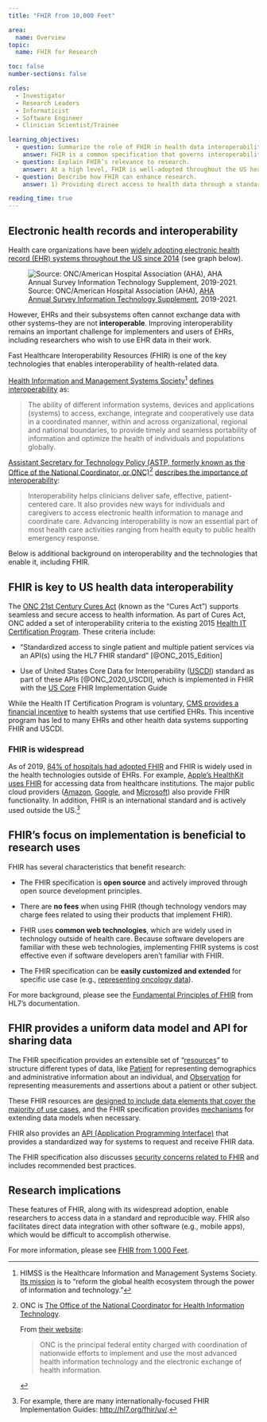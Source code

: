 ```yaml
---
title: "FHIR from 10,000 Feet"

area:
  name: Overview
topic:
  name: FHIR for Research

toc: false
number-sections: false

roles:
  - Investigator
  - Research Leaders
  - Informaticist
  - Software Engineer
  - Clinician Scientist/Trainee

learning_objectives:
  - question: Summarize the role of FHIR in health data interoperability.
    answer: FHIR is a common specification that governs interoperability of health systems. Adoption and implementation of FHIR is driven by regulation in the US and FHIR's pragmatic implementation-first approach.
  - question: Explain FHIR’s relevance to research.
    answer: At a high level, FHIR is well-adopted throughout the US healthcare system thanks to ONC and CMS rules. FHIR's openness, active development with an implementer-first approach, and extensibility make it a flexible tool for research.
  - question: Describe how FHIR can enhance research.
    answer: 1) Providing direct access to health data through a standardized API that would otherwise have to be accessed with one-off analyst work or through a more complex workflow.<br><br>2) Defining a data model for research that can be implemented using existing FHIR resources and API endpoints.

reading_time: true
---
```


## Electronic health records and interoperability

Health care organizations have been [widely adopting electronic health record (EHR) systems throughout the US since 2014](https://www.healthit.gov/data/quickstats/national-trends-hospital-and-physician-adoption-electronic-health-records) (see graph below).

![Source: ONC/American Hospital Association (AHA), [AHA Annual Survey Information Technology Supplement](https://www.healthit.gov/data/quickstats/national-trends-hospital-and-physician-adoption-electronic-health-records), 2019-2021.](images/ehr_adoption.png){#fig-ehr-adoption fig-alt="Graph showing trend in hospital and physician EHR adoption from 2008 to 2021. Adoption is between 10 and 20 percent in 2008, rising to more than 70 percent in 2014."}

However, EHRs and their subsystems often cannot exchange data with other systems--they are not **interoperable**. Improving interoperability remains an important challenge for implementers and users of EHRs, including researchers who wish to use EHR data in their work.

Fast Healthcare Interoperability Resources (FHIR) is one of the key technologies that enables interoperability of health-related data.

[Health Information and Management Systems Society](https://www.himss.org/resources/interoperability-healthcare)[^1] [defines interoperability](https://www.himss.org/resources/interoperability-healthcare) as:

[^1]: HIMSS is the Healthcare Information and Management Systems Society. [Its mission](https://www.himss.org/who-we-are) is to "reform the global health ecosystem through the power of information and technology."

> The ability of different information systems, devices and applications (systems) to access, exchange, integrate and cooperatively use data in a coordinated manner, within and across organizational, regional and national boundaries, to provide timely and seamless portability of information and optimize the health of individuals and populations globally.

[Assistant Secretary for Technology Policy (ASTP, formerly known as the Office of the National Coordinator, or ONC)](https://www.healthit.gov/)[^2] [describes the importance of interoperability](https://www.healthit.gov/topic/interoperability):

[^2]: ONC is [The Office of the National Coordinator for Health Information Technology](https://www.healthit.gov/).

    From [their website](https://www.healthit.gov/topic/about-onc):

    > ONC is the principal federal entity charged with coordination of nationwide efforts to implement and use the most advanced health information technology and the electronic exchange of health information.

> Interoperability helps clinicians deliver safe, effective, patient-centered care. It also provides new ways for individuals and caregivers to access electronic health information to manage and coordinate care. Advancing interoperability is now an essential part of most health care activities ranging from health equity to public health emergency response.

Below is additional background on interoperability and the technologies that enable it, including FHIR.

## FHIR is key to US health data interoperability

The [ONC 21st Century Cures Act](https://www.nih.gov/research-training/medical-research-initiatives/cures) (known as the "Cures Act") supports seamless and secure access to health information. As part of Cures Act, ONC added a set of interoperability criteria to the existing 2015 [Health IT Certification Program](https://www.healthit.gov/topic/certification-ehrs/certification-health-it). These criteria include:

-   "Standardized access to single patient and multiple patient services via an API(s) using the HL7 FHIR standard" [@ONC_2015_Edition]

-   Use of United States Core Data for Interoperability ([USCDI](https://www.healthit.gov/isa/united-states-core-data-interoperability-uscdi)) standard as part of these APIs [@ONC_2020_USCDI], which is implemented in FHIR with the [US Core](https://www.hl7.org/fhir/us/core/) FHIR Implementation Guide

While the Health IT Certification Program is voluntary, [CMS provides a financial incentive](https://www.cms.gov/Regulations-and-Guidance/Legislation/EHRIncentivePrograms/Certification) to health systems that use certified EHRs. This incentive program has led to many EHRs and other health data systems supporting FHIR and USCDI.

### FHIR is widespread

As of 2019, [84% of hospitals had adopted FHIR](https://www.healthit.gov/buzz-blog/health-it/the-heat-is-on-us-caught-fhir-in-2019) and FHIR is widely used in the health technologies outside of EHRs. For example, [Apple's HealthKit uses FHIR](https://developer.apple.com/documentation/healthkit/samples/accessing_health_records) for accessing data from healthcare institutions. The major public cloud providers ([Amazon](https://aws.amazon.com/healthlake/), [Google](https://cloud.google.com/healthcare-api/docs/concepts/fhir), and [Microsoft](https://azure.microsoft.com/en-us/products/health-data-services)) also provide FHIR functionality. In addition, FHIR is an international standard and is actively used outside the US.[^3]

[^3]: For example, there are many internationally-focused FHIR Implementation Guides: <http://hl7.org/fhir/uv/>.

## FHIR's focus on implementation is beneficial to research uses

FHIR has several characteristics that benefit research:

-   The FHIR specification is **open source** and actively improved through open source development principles.

-   There are **no fees** when using FHIR (though technology vendors may charge fees related to using their products that implement FHIR).

-   FHIR uses **common web technologies**, which are widely used in technology outside of health care. Because software developers are familiar with these web technologies, implementing FHIR systems is cost effective even if software developers aren't familiar with FHIR.

-   The FHIR specification can be **easily customized and extended** for specific use case (e.g., [representing oncology data](https://hl7.org/fhir/us/mcode/)).

For more background, please see the [Fundamental Principles of FHIR](https://confluence.hl7.org/display/FHIR/Fundamental+Principles+of+FHIR) from HL7's documentation.

## FHIR provides a uniform data model and API for sharing data

The FHIR specification provides an extensible set of "[resources](https://www.hl7.org/fhir/resource.html)" to structure different types of data, like [Patient](https://www.hl7.org/fhir/patient.html) for representing demographics and administrative information about an individual, and [Observation](https://www.hl7.org/fhir/observation.html) for representing measurements and assertions about a patient or other subject.

These FHIR resources are [designed to include data elements that cover the majority of use cases](http://www.healthintersections.com.au/?p=1924), and the FHIR specification provides [mechanisms](https://www.hl7.org/fhir/extensibility.html) for extending data models when necessary.

FHIR also provides an [API (Application Programming Interface)](https://en.wikipedia.org/wiki/API) that provides a standardized way for systems to request and receive FHIR data.

The FHIR specification also discusses [security concerns related to FHIR](https://www.hl7.org/fhir/security.html) and includes recommended best practices.

## Research implications

These features of FHIR, along with its widespread adoption, enable researchers to access data in a standard and reproducible way. FHIR also facilitates direct data integration with other software (e.g., mobile apps), which would be difficult to accomplish otherwise.

For more information, please see [FHIR from 1,000 Feet](fhir-from-1000-ft.qmd).